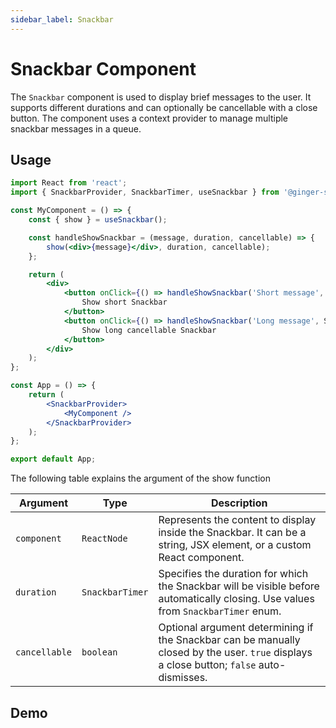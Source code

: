 ```yaml
---
sidebar_label: Snackbar
---
```



# Snackbar Component

The `Snackbar` component is used to display brief messages to the user. It supports different durations and can optionally be cancellable with a close button. The component uses a context provider to manage multiple snackbar messages in a queue.

## Usage


```jsx
import React from 'react';
import { SnackbarProvider, SnackbarTimer, useSnackbar } from '@ginger-society/ginger-ui';

const MyComponent = () => {
    const { show } = useSnackbar();

    const handleShowSnackbar = (message, duration, cancellable) => {
        show(<div>{message}</div>, duration, cancellable);
    };

    return (
        <div>
            <button onClick={() => handleShowSnackbar('Short message', SnackbarTimer.Short, false)}>
                Show short Snackbar
            </button>
            <button onClick={() => handleShowSnackbar('Long message', SnackbarTimer.Long, true)}>
                Show long cancellable Snackbar
            </button>
        </div>
    );
};

const App = () => {
    return (
        <SnackbarProvider>
            <MyComponent />
        </SnackbarProvider>
    );
};

export default App;
```


The following table explains the argument of the show function

| Argument   | Type            | Description                                                                                                                         |
|------------|-----------------|-------------------------------------------------------------------------------------------------------------------------------------|
| `component` | `ReactNode`     | Represents the content to display inside the Snackbar. It can be a string, JSX element, or a custom React component.               |
| `duration`  | `SnackbarTimer` | Specifies the duration for which the Snackbar will be visible before automatically closing. Use values from `SnackbarTimer` enum.   |
| `cancellable` | `boolean`     | Optional argument determining if the Snackbar can be manually closed by the user. `true` displays a close button; `false` auto-dismisses. |

## Demo

<SnackbarExample />